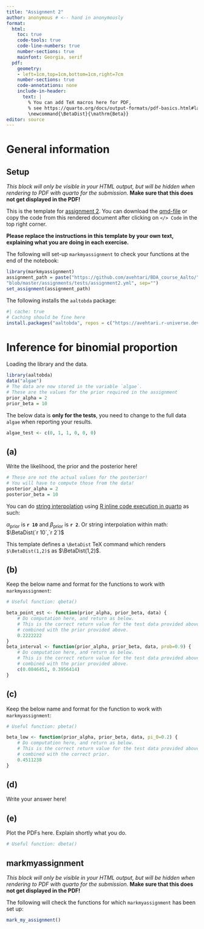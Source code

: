 ```yaml
---
title: "Assignment 2"
author: anonymous # <-- hand in anonymously
format:
  html:
    toc: true
    code-tools: true
    code-line-numbers: true
    number-sections: true
    mainfont: Georgia, serif
  pdf:
    geometry:
    - left=1cm,top=1cm,bottom=1cm,right=7cm
    number-sections: true
    code-annotations: none
    include-in-header:
      text: |
        % You can add TeX macros here for PDF,
        % see https://quarto.org/docs/output-formats/pdf-basics.html#latex-includes
        \newcommand{\BetaDist}{\mathrm{Beta}}
editor: source
---
```



::: {.hidden}
$$
% You can add TeX macros here for HTML, see https://quarto.org/docs/authoring/markdown-basics.html#equations
\renewcommand{\BetaDist}{\mathrm{Beta}}
$$
:::

# General information

:::: {.content-hidden when-format="pdf"}
::: {.callout-warning collapse=false}

## Setup


*This block will only be visible in your HTML output, but will be hidden when rendering to PDF with quarto for the submission.*
**Make sure that this does not get displayed in the PDF!**




This is the template for [assignment 2](assignment2.html). You can download the [qmd-file](https://avehtari.github.io/BDA_course_Aalto/assignments/template2.qmd) or copy the code from this rendered document after clicking on `</> Code` in the top right corner.

**Please replace the instructions in this template by your own text, explaining what you are doing in each exercise.**

The following will set-up `markmyassignment` to check your functions at the end of the notebook:

```r
library(markmyassignment)
assignment_path = paste("https://github.com/avehtari/BDA_course_Aalto/",
"blob/master/assignments/tests/assignment2.yml", sep="")
set_assignment(assignment_path)
```

The following installs the `aaltobda` package:
```r
#| cache: true
# Caching should be fine here
install.packages("aaltobda", repos = c("https://avehtari.r-universe.dev", getOption("repos")))
```

:::
::::


# Inference for binomial proportion

Loading the library and the data.
```r
library(aaltobda)
data("algae")
# The data are now stored in the variable `algae`.
# These are the values for the prior required in the assignment
prior_alpha = 2
prior_beta = 10
```

The below data is **only for the tests**, you need to change to the
full data `algae` when reporting your results.
```r
algae_test <- c(0, 1, 1, 0, 0, 0)
```



## (a)


Write the likelihood, the prior and the posterior here!
```r
# These are not the actual values for the posterior!
# You will have to compute those from the data!
posterior_alpha = 2
posterior_beta = 10
```

You can do [string interpolation](https://en.wikipedia.org/wiki/String_interpolation) using [R inline code execution in quarto](https://quarto.org/docs/computations/execution-options.html#knitr) as such:

$\alpha_\text{prior}$ is **`r 10`** and $\beta_\text{prior}$ is **`r 2`**.
Or string interpolation within math: $\BetaDist(`r 10`,`r 2`)$

This template defines a `\BetaDist` TeX command which renders `$\BetaDist(1,2)$` as $\BetaDist(1,2)$.



## (b)


Keep the below name and format for the functions to work with `markmyassignment`:
```r
# Useful function: qbeta()

beta_point_est <- function(prior_alpha, prior_beta, data) {
    # Do computation here, and return as below.
    # This is the correct return value for the test data provided above,
    # combined with the prior provided above.
    0.2222222
}
beta_interval <- function(prior_alpha, prior_beta, data, prob=0.9) {
    # Do computation here, and return as below.
    # This is the correct return value for the test data provided above,
    # combined with the prior provided above.
    c(0.0846451, 0.3956414)
}
```



## (c)


Keep the below name and format for the function to work with `markmyassignment`:
```r
# Useful function: pbeta()

beta_low <- function(prior_alpha, prior_beta, data, pi_0=0.2) {
    # Do computation here, and return as below.
    # This is the correct return value for the test data provided above,
    # combined with the correct prior.
    0.4511238
}
```



## (d)


Write your answer here!



## (e)


Plot the PDFs here. Explain shortly what you do.
```r
# Useful function: dbeta()
```



:::: {.content-hidden when-format="pdf"}
::: {.callout-warning collapse=false}

## markmyassignment


*This block will only be visible in your HTML output, but will be hidden when rendering to PDF with quarto for the submission.*
**Make sure that this does not get displayed in the PDF!**



The following will check the functions for which `markmyassignment` has been set up:

```r
mark_my_assignment()
```

:::
::::
